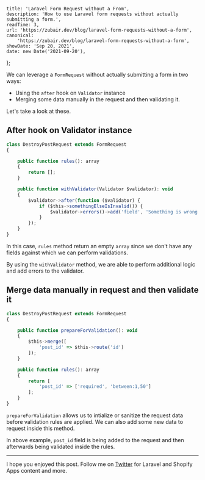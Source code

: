 
    title: 'Laravel Form Request without a From',
    description: 'How to use Laravel form requests without actually submitting a form.',
    readTime: 3,
    url: 'https://zubair.dev/blog/laravel-form-requests-without-a-form',
    canonical:
        'https://zubair.dev/blog/laravel-form-requests-without-a-form',
    showDate: 'Sep 20, 2021',
    date: new Date('2021-09-20'),
};


We can leverage a `FormRequest` without actually submitting a form in two ways:

- Using the `after` hook on `Validator` instance
- Merging some data manually in the request and then validating it.

Let's take a look at these.

## After hook on Validator instance

```jsx
class DestroyPostRequest extends FormRequest
{

    public function rules(): array
    {
        return [];
    }

    public function withValidator(Validator $validator): void
    {
        $validator->after(function ($validator) {
            if ($this->somethingElseIsInvalid()) {
                $validator->errors()->add('field', 'Something is wrong with this field!');
            }
        });
    }
}
```

In this case, `rules` method return an empty `array` since we don't have any fields against which we can perform validations.

By using the `withValidator` method, we are able to perform additional logic and add errors to the validator.

## Merge data manually in request and then validate it

```jsx
class DestroyPostRequest extends FormRequest
{

    public function prepareForValidation(): void
    {
        $this->merge([
            'post_id' => $this->route('id') 
        ]);
    }

    public function rules(): array
    {
        return [
            'post_id' => ['required', 'between:1,50']
        ];
    }
}
```

`prepareForValidation` allows us to intialize or sanitize the request data before validation rules are applied. We can also add some new data to request inside this method.

In above example, `post_id` field is being added to the request and then afterwards being validated inside the rules.

---

I hope you enjoyed this post. Follow me on [Twitter](https://twitter.com/Zubairmohsin33) for Laravel and Shopify Apps content and more.